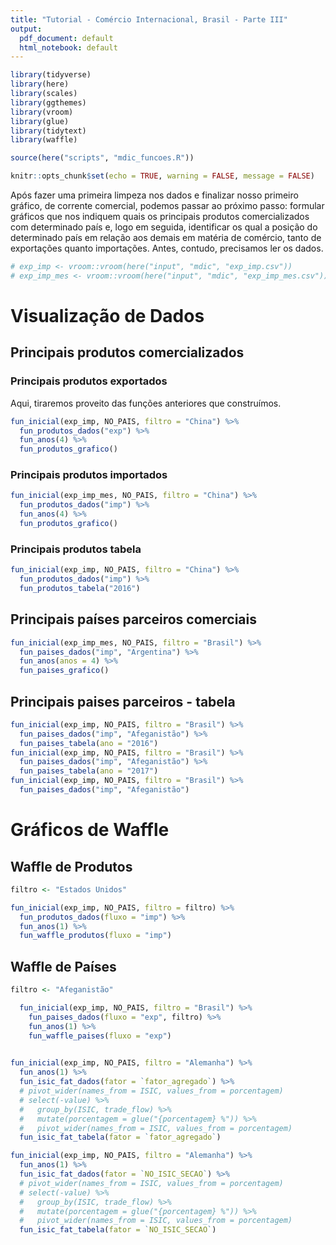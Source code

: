 ```yaml
---
title: "Tutorial - Comércio Internacional, Brasil - Parte III"
output:
  pdf_document: default
  html_notebook: default
---
```



```r
library(tidyverse)
library(here)
library(scales)
library(ggthemes)
library(vroom)
library(glue)
library(tidytext)
library(waffle)

source(here("scripts", "mdic_funcoes.R"))

knitr::opts_chunk$set(echo = TRUE, warning = FALSE, message = FALSE)

```

Após fazer uma primeira limpeza nos dados e finalizar nosso primeiro gráfico, de corrente comercial, podemos passar ao próximo passo: formular gráficos que nos indiquem quais os principais produtos comercializados com determinado país e, logo em seguida, identificar os qual a posição do determinado país em relação aos demais em matéria de comércio, tanto de exportações quanto importações. Antes, contudo, precisamos ler os dados.

```r
# exp_imp <- vroom::vroom(here("input", "mdic", "exp_imp.csv"))
# exp_imp_mes <- vroom::vroom(here("input", "mdic", "exp_imp_mes.csv")) 

```

# Visualização de Dados

## Principais produtos comercializados

### Principais produtos exportados

Aqui, tiraremos proveito das funções anteriores que construímos.

```r
fun_inicial(exp_imp, NO_PAIS, filtro = "China") %>% 
  fun_produtos_dados("exp") %>% 
  fun_anos(4) %>% 
  fun_produtos_grafico()
```

### Principais produtos importados


```r
fun_inicial(exp_imp_mes, NO_PAIS, filtro = "China") %>% 
  fun_produtos_dados("imp") %>% 
  fun_anos(4) %>%
  fun_produtos_grafico()

```

### Principais produtos tabela

```r

fun_inicial(exp_imp, NO_PAIS, filtro = "China") %>% 
  fun_produtos_dados("imp") %>%
  fun_produtos_tabela("2016")


```


## Principais países parceiros comerciais

```r

fun_inicial(exp_imp_mes, NO_PAIS, filtro = "Brasil") %>%
  fun_paises_dados("imp", "Argentina") %>%
  fun_anos(anos = 4) %>%
  fun_paises_grafico()

```

## Principais paises parceiros - tabela

```r
fun_inicial(exp_imp, NO_PAIS, filtro = "Brasil") %>% 
  fun_paises_dados("imp", "Afeganistão") %>%
  fun_paises_tabela(ano = "2016")
fun_inicial(exp_imp, NO_PAIS, filtro = "Brasil") %>% 
  fun_paises_dados("imp", "Afeganistão") %>%
  fun_paises_tabela(ano = "2017")
fun_inicial(exp_imp, NO_PAIS, filtro = "Brasil") %>% 
  fun_paises_dados("imp", "Afeganistão")


```


# Gráficos de Waffle

## Waffle de Produtos

```r

filtro <- "Estados Unidos"

fun_inicial(exp_imp, NO_PAIS, filtro = filtro) %>%
  fun_produtos_dados(fluxo = "imp") %>%
  fun_anos(1) %>% 
  fun_waffle_produtos(fluxo = "imp")

```

## Waffle de Países

```r
filtro <- "Afeganistão"

  fun_inicial(exp_imp, NO_PAIS, filtro = "Brasil") %>%
    fun_paises_dados(fluxo = "exp", filtro) %>% 
    fun_anos(1) %>% 
    fun_waffle_paises(fluxo = "exp")
  

```


```r

fun_inicial(exp_imp, NO_PAIS, filtro = "Alemanha") %>%
  fun_anos(1) %>% 
  fun_isic_fat_dados(fator = `fator_agregado`) %>% 
  # pivot_wider(names_from = ISIC, values_from = porcentagem)
  # select(-value) %>% 
  #   group_by(ISIC, trade_flow) %>% 
  #   mutate(porcentagem = glue("{porcentagem} %")) %>% 
  #   pivot_wider(names_from = ISIC, values_from = porcentagem)
  fun_isic_fat_tabela(fator = `fator_agregado`)

```


```r
fun_inicial(exp_imp, NO_PAIS, filtro = "Alemanha") %>%
  fun_anos(1) %>% 
  fun_isic_fat_dados(fator = `NO_ISIC_SECAO`) %>% 
  # pivot_wider(names_from = ISIC, values_from = porcentagem)
  # select(-value) %>% 
  #   group_by(ISIC, trade_flow) %>% 
  #   mutate(porcentagem = glue("{porcentagem} %")) %>% 
  #   pivot_wider(names_from = ISIC, values_from = porcentagem)
  fun_isic_fat_tabela(fator = `NO_ISIC_SECAO`)

```


